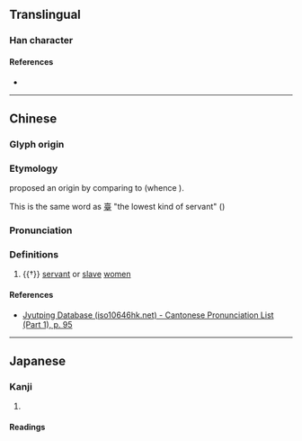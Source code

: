 {{character info}}
==Translingual==

===Han character===
{{Han char|rn=38|rad=女|as=14|sn=17|four=44414|canj=VGRG|ids=⿰女臺}}

====References====
* {{Han ref|kx=0273.030|dkj=06827|dj=0541.090|hdz=21085.140|uh=5B2F|ud=23343|bh=ECD5|bd=60629}}

----

==Chinese==
{{zh-forms}}

===Glyph origin===
{{Han etym}}

===Etymology===
{{zh-ref|Schuessler (2007)}} proposed an {{der|zh|aav}} origin by comparing {{och-l|嬯|tr=tə̂}} to {{cog|mkh-okm|tai||female person, commoner woman}} (whence {{cog|km|ម្តាយ||mother}}).

This is the same word as [[臺]] "the lowest kind of servant" ({{w|Zuozhuan|Zuo}})

===Pronunciation===
{{zh-pron
|m=tái
|c=toi4
|mc=y
|oc=y
|cat=
}}

===Definitions===
{{zh-hanzi}}

# {{†}} {{lb|zh|{{w|bronze inscriptions}}}} [[servant]] or [[slave]] [[women]]

====References====
* [http://www.iso10646hk.net/jp/document/download.jsp Jyutping Database (iso10646hk.net) - Cantonese Pronunciation List (Part 1), p. 95]

----

==Japanese==

===Kanji===
{{ja-kanji|grade=|rs=女14}}

# {{rfdef|ja|sort=女14}}

====Readings====
{{ja-readings
|goon=だい
|kanon=たい
|kun=にぶ-い
}}